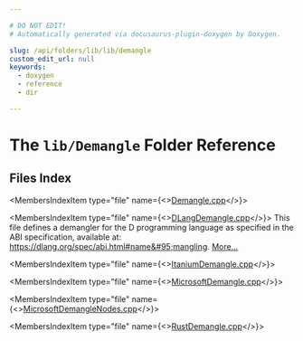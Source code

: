 ```yaml
---

# DO NOT EDIT!
# Automatically generated via docusaurus-plugin-doxygen by Doxygen.

slug: /api/folders/lib/lib/demangle
custom_edit_url: null
keywords:
  - doxygen
  - reference
  - dir

---
```





# The `lib/Demangle` Folder Reference

<DoxygenPage pluginConfig={pluginConfig}>



## Files Index

<MembersIndex>

<MembersIndexItem
  type="file"
  name={<><a href="/docs/api/files/lib/lib/demangle/demangle-cpp">Demangle.cpp</a></>}>
</MembersIndexItem>

<MembersIndexItem
  type="file"
  name={<><a href="/docs/api/files/lib/lib/demangle/dlangdemangle-cpp">DLangDemangle.cpp</a></>}>
This file defines a demangler for the D programming language as specified in the ABI specification, available at: <a href="https://dlang.org/spec/abi.html#name_mangling">https://dlang.org/spec/abi.html#name&#95;mangling</a>. <a href="/docs/api/files/lib/lib/demangle/dlangdemangle-cpp/#details">More...</a>
</MembersIndexItem>

<MembersIndexItem
  type="file"
  name={<><a href="/docs/api/files/lib/lib/demangle/itaniumdemangle-cpp">ItaniumDemangle.cpp</a></>}>
</MembersIndexItem>

<MembersIndexItem
  type="file"
  name={<><a href="/docs/api/files/lib/lib/demangle/microsoftdemangle-cpp">MicrosoftDemangle.cpp</a></>}>
</MembersIndexItem>

<MembersIndexItem
  type="file"
  name={<><a href="/docs/api/files/lib/lib/demangle/microsoftdemanglenodes-cpp">MicrosoftDemangleNodes.cpp</a></>}>
</MembersIndexItem>

<MembersIndexItem
  type="file"
  name={<><a href="/docs/api/files/lib/lib/demangle/rustdemangle-cpp">RustDemangle.cpp</a></>}>
</MembersIndexItem>

</MembersIndex>


</DoxygenPage>

